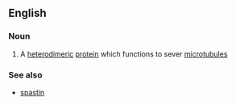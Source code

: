 ==English==

===Noun===
{{wikipedia}}
{{en-noun|-}}

#{{protein}} A [[heterodimeric]] [[protein]] which functions to sever [[microtubule]]s

===See also===
*[[spastin]]
{{anagrams:en/aaiknnt}}